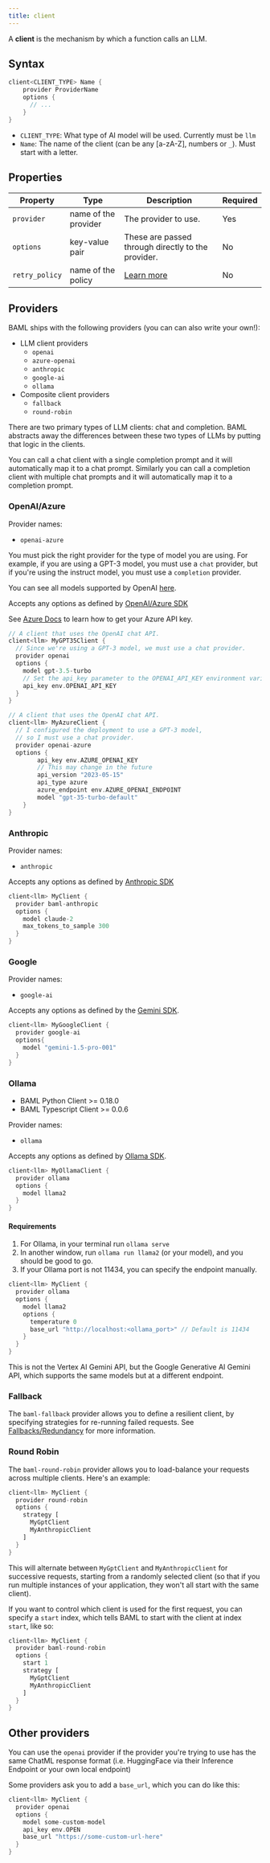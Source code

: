 ```yaml
---
title: client
---
```


A **client** is the mechanism by which a function calls an LLM.

## Syntax

```rust
client<CLIENT_TYPE> Name {
    provider ProviderName
    options {
      // ...
    }
}
```

- `CLIENT_TYPE`: What type of AI model will be used. Currently must be `llm`
- `Name`: The name of the client (can be any [a-zA-Z], numbers or `_`). Must start with a letter.

## Properties

| Property       | Type                 | Description                                        | Required |
| -------------- | -------------------- | -------------------------------------------------- | -------- |
| `provider`     | name of the provider | The provider to use.                               | Yes      |
| `options`      | key-value pair       | These are passed through directly to the provider. | No       |
| `retry_policy` | name of the policy   | [Learn more](/docs/syntax/client/retry)              | No       |

## Providers

BAML ships with the following providers (you can can also write your own!):

- LLM client providers
  - `openai`
  - `azure-openai`
  - `anthropic`
  - `google-ai`
  - `ollama`
- Composite client providers
  - `fallback`
  - `round-robin`

There are two primary types of LLM clients: chat and completion. BAML abstracts
away the differences between these two types of LLMs by putting that logic in
the clients.

You can call a chat client with a single completion prompt and it will
automatically map it to a chat prompt. Similarly you can call a completion
client with multiple chat prompts and it will automatically map it to a
completion prompt.

### OpenAI/Azure

Provider names:

- `openai-azure`

You must pick the right provider for the type of model you are using. For
example, if you are using a GPT-3 model, you must use a `chat` provider, but if
you're using the instruct model, you must use a `completion` provider.

You can see all models supported by OpenAI [here](https://platform.openai.com/docs/models).

Accepts any options as defined by [OpenAI/Azure SDK](https://github.com/openai/openai-python/blob/9e6e1a284eeb2c20c05a03831e5566a4e9eaba50/src/openai/types/chat/completion_create_params.py#L28)

See [Azure Docs](https://learn.microsoft.com/en-us/azure/ai-services/openai/quickstart?tabs=command-line,python&pivots=programming-language-python#create-a-new-python-application) to learn how to get your Azure API key.

```rust
// A client that uses the OpenAI chat API.
client<llm> MyGPT35Client {
  // Since we're using a GPT-3 model, we must use a chat provider.
  provider openai
  options {
    model gpt-3.5-turbo
    // Set the api_key parameter to the OPENAI_API_KEY environment variable
    api_key env.OPENAI_API_KEY
  }
}

// A client that uses the OpenAI chat API.
client<llm> MyAzureClient {
  // I configured the deployment to use a GPT-3 model,
  // so I must use a chat provider.
  provider openai-azure
  options {
        api_key env.AZURE_OPENAI_KEY
        // This may change in the future
        api_version "2023-05-15"
        api_type azure
        azure_endpoint env.AZURE_OPENAI_ENDPOINT
        model "gpt-35-turbo-default"
    }
}
```


### Anthropic

Provider names:

- `anthropic`

Accepts any options as defined by [Anthropic SDK](https://github.com/anthropics/anthropic-sdk-python/blob/fc90c357176b67cfe3a8152bbbf07df0f12ce27c/src/anthropic/types/completion_create_params.py#L20)

```rust
client<llm> MyClient {
  provider baml-anthropic
  options {
    model claude-2
    max_tokens_to_sample 300
  }
}
```
### Google 

Provider names:
- `google-ai`

Accepts any options as defined by the [Gemini SDK](https://ai.google.dev/gemini-api/docs/get-started/tutorial?lang=rest#configuration).

```rust
client<llm> MyGoogleClient {
  provider google-ai
  options{
    model "gemini-1.5-pro-001"
  }
}
```

### Ollama

- BAML Python Client >= 0.18.0
- BAML Typescript Client >= 0.0.6

Provider names:

- `ollama`

Accepts any options as defined by [Ollama SDK](https://github.com/ollama/ollama/blob/main/docs/api.md#generate-a-chat-completion).

```rust
client<llm> MyOllamaClient {
  provider ollama
  options {
    model llama2
  }
}
```
#### Requirements

1. For Ollama, in your terminal run `ollama serve`
2. In another window, run `ollama run llama2` (or your model), and you should be good to go.
3. If your Ollama port is not 11434, you can specify the endpoint manually.

```rust
client<llm> MyClient {
  provider ollama
  options {
    model llama2
    options {
      temperature 0
      base_url "http://localhost:<ollama_port>" // Default is 11434
    }
  }
}
```


This is not the Vertex AI Gemini API, but the Google Generative AI Gemini API, which supports the same models but at a different endpoint.


### Fallback

The `baml-fallback` provider allows you to define a resilient client, by
specifying strategies for re-running failed requests. See
[Fallbacks/Redundancy](/docs/syntax/client/redundancy) for more information.

### Round Robin

The `baml-round-robin` provider allows you to load-balance your requests across
multiple clients. Here's an example:

```rust
client<llm> MyClient {
  provider round-robin
  options {
    strategy [
      MyGptClient
      MyAnthropicClient
    ]
  }
}
```

This will alternate between `MyGptClient` and `MyAnthropicClient` for successive
requests, starting from a randomly selected client (so that if you run multiple
instances of your application, they won't all start with the same client).

If you want to control which client is used for the first request, you can specify
a `start` index, which tells BAML to start with the client at index `start`, like
so:

```rust
client<llm> MyClient {
  provider baml-round-robin
  options {
    start 1
    strategy [
      MyGptClient
      MyAnthropicClient
    ]
  }
}
```

## Other providers
You can use the `openai` provider if the provider you're trying to use has the same ChatML response format (i.e. HuggingFace via their Inference Endpoint or your own local endpoint)

Some providers ask you to add a `base_url`, which you can do like this:
  
```rust
client<llm> MyClient {
  provider openai
  options {
    model some-custom-model
    api_key env.OPEN
    base_url "https://some-custom-url-here"
  }
}
```